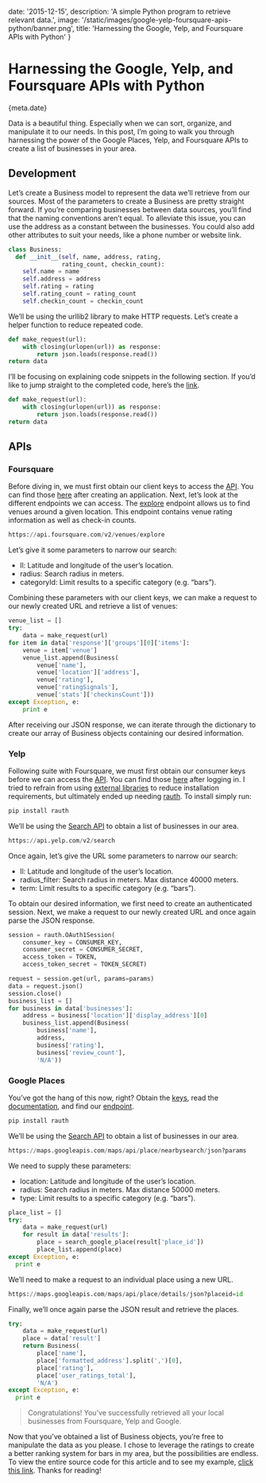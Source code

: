 
date: '2015-12-15',
description: 'A simple Python program to retrieve relevant data.',
image: '/static/images/google-yelp-foursquare-apis-python/banner.png',
title: 'Harnessing the Google, Yelp, and Foursquare APIs with Python'
}


# Harnessing the Google, Yelp, and Foursquare APIs with Python

<Date>{meta.date}</Date>

Data is a beautiful thing. Especially when we can sort, organize, and manipulate it to our needs. In this post, I’m going to walk you through harnessing the power of the Google Places, Yelp, and Foursquare APIs to create a list of businesses in your area.

## Development

Let’s create a Business model to represent the data we’ll retrieve from our sources. Most of the parameters to create a Business are pretty straight forward. If you’re comparing businesses between data sources, you’ll find that the naming conventions aren’t equal. To alleviate this issue, you can use the address as a constant between the businesses. You could also add other attributes to suit your needs, like a phone number or website link.

```python
class Business:
  def __init__(self, name, address, rating,
			   rating_count, checkin_count):
	self.name = name
	self.address = address
	self.rating = rating
	self.rating_count = rating_count
	self.checkin_count = checkin_count
```

We’ll be using the urllib2 library to make HTTP requests. Let’s create a helper function to reduce repeated code.

```python
def make_request(url):
	with closing(urlopen(url)) as response:
		return json.loads(response.read())
return data
```

I’ll be focusing on explaining code snippets in the following section. If you’d like to jump straight to the completed code, here’s the [link](https://github.com/leerob/Guesstimator).

```python
def make_request(url):
	with closing(urlopen(url)) as response:
		return json.loads(response.read())
return data
```

## APIs

### Foursquare

Before diving in, we must first obtain our client keys to access the [API](https://developer.foursquare.com/). You can find those [here](https://developer.foursquare.com/docs/) after creating an application. Next, let’s look at the different endpoints we can access. The [explore](https://developer.foursquare.com/docs/venues/explore) endpoint allows us to find venues around a given location. This endpoint contains venue rating information as well as check-in counts.

```python
https://api.foursquare.com/v2/venues/explore
```

Let’s give it some parameters to narrow our search:

-   ll: Latitude and longitude of the user’s location.
-   radius: Search radius in meters.
-   categoryId: Limit results to a specific category (e.g. “bars”).

Combining these parameters with our client keys, we can make a request to our newly created URL and retrieve a list of venues:

```python
venue_list = []
try:
	data = make_request(url)
for item in data['response']['groups'][0]['items']:
	venue = item['venue']
	venue_list.append(Business(
		venue['name'],
		venue['location']['address'],
		venue['rating'],
		venue['ratingSignals'],
		venue['stats']['checkinsCount']))
except Exception, e:
	print e
```

After receiving our JSON response, we can iterate through the dictionary to create our array of Business objects containing our desired information.

### Yelp

Following suite with Foursquare, we must first obtain our consumer keys before we can access the [API](https://www.yelp.com/developers/documentation/v2/overview). You can find those [here](https://www.yelp.com/login?return_url=%2Fdevelopers%2Fmanage_api_keys) after logging in. I tried to refrain from using [external libraries](https://github.com/yelp/yelp-python) to reduce installation requirements, but ultimately ended up needing [rauth](https://rauth.readthedocs.io/en/latest/).
To install simply run:

```python
pip install rauth
```

We’ll be using the [Search API](https://www.yelp.com/developers/documentation/v2/search_api) to obtain a list of businesses in our area.

```python
https://api.yelp.com/v2/search
```

Once again, let’s give the URL some parameters to narrow our search:

-   ll: Latitude and longitude of the user’s location.
-   radius_filter: Search radius in meters. Max distance 40000 meters.
-   term: Limit results to a specific category (e.g. “bars”).

To obtain our desired information, we first need to create an authenticated session. Next, we make a request to our newly created URL and once again parse the JSON response.

```python
session = rauth.OAuth1Session(
	consumer_key = CONSUMER_KEY,
	consumer_secret = CONSUMER_SECRET,
	access_token = TOKEN,
	access_token_secret = TOKEN_SECRET)

request = session.get(url, params=params)
data = request.json()
session.close()
business_list = []
for business in data['businesses']:
	address = business['location']['display_address'][0]
	business_list.append(Business(
		business['name'],
		address,
		business['rating'],
		business['review_count'],
		'N/A'))
```

### Google Places

You’ve got the hang of this now, right? Obtain the [keys](https://developers.google.com/places/web-service/get-api-key), read the [documentation](https://developers.google.com/places/), and find our [endpoint](https://developers.google.com/places/web-service/search).

```python
pip install rauth
```

We’ll be using the [Search API](https://developers.google.com/places/web-service/search) to obtain a list of businesses in our area.

```python
https://maps.googleapis.com/maps/api/place/nearbysearch/json?params
```

We need to supply these parameters:

-   location: Latitude and longitude of the user’s location.
-   radius: Search radius in meters. Max distance 50000 meters.
-   type: Limit results to a specific category (e.g. “bars”).

```python
place_list = []
try:
	data = make_request(url)
	for result in data['results']:
		place = search_google_place(result['place_id'])
		place_list.append(place)
except Exception, e:
  print e
```

We’ll need to make a request to an individual place using a new URL.

```python
https://maps.googleapis.com/maps/api/place/details/json?placeid=id
```

Finally, we’ll once again parse the JSON result and retrieve the places.

```python
try:
	data = make_request(url)
	place = data['result']
	return Business(
		place['name'],
		place['formatted_address'].split(',')[0],
		place['rating'],
		place['user_ratings_total'],
		'N/A')
except Exception, e:
  print e
```

> Congratulations! You’ve successfully retrieved all your local businesses from Foursquare, Yelp and Google.

Now that you’ve obtained a list of Business objects, you’re free to manipulate the data as you please. I chose to leverage the ratings to create a better ranking system for bars in my area, but the possibilities are endless. To view the entire source code for this article and to see my example, [click this link](https://github.com/leerob/Guesstimator). Thanks for reading!
